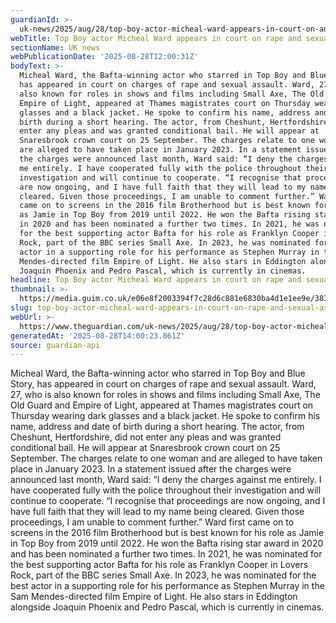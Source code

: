 ```yaml
---
guardianId: >-
  uk-news/2025/aug/28/top-boy-actor-micheal-ward-appears-in-court-on-and-sexual-assault-charges
webTitle: Top Boy actor Micheal Ward appears in court on rape and sexual assault charges
sectionName: UK news
webPublicationDate: '2025-08-28T12:00:31Z'
bodyText: >-
  Micheal Ward, the Bafta-winning actor who starred in Top Boy and Blue Story,
  has appeared in court on charges of rape and sexual assault. Ward, 27, who is
  also known for roles in shows and films including Small Axe, The Old Guard and
  Empire of Light, appeared at Thames magistrates court on Thursday wearing dark
  glasses and a black jacket. He spoke to confirm his name, address and date of
  birth during a short hearing. The actor, from Cheshunt, Hertfordshire, did not
  enter any pleas and was granted conditional bail. He will appear at
  Snaresbrook crown court on 25 September. The charges relate to one woman and
  are alleged to have taken place in January 2023. In a statement issued after
  the charges were announced last month, Ward said: “I deny the charges against
  me entirely. I have cooperated fully with the police throughout their
  investigation and will continue to cooperate. “I recognise that proceedings
  are now ongoing, and I have full faith that they will lead to my name being
  cleared. Given those proceedings, I am unable to comment further.” Ward first
  came on to screens in the 2016 film Brotherhood but is best known for his role
  as Jamie in Top Boy from 2019 until 2022. He won the Bafta rising star award
  in 2020 and has been nominated a further two times. In 2021, he was nominated
  for the best supporting actor Bafta for his role as Franklyn Cooper in Lovers
  Rock, part of the BBC series Small Axe. In 2023, he was nominated for the best
  actor in a supporting role for his performance as Stephen Murray in the Sam
  Mendes-directed film Empire of Light. He also stars in Eddington alongside
  Joaquin Phoenix and Pedro Pascal, which is currently in cinemas.
headline: Top Boy actor Micheal Ward appears in court on rape and sexual assault charges
thumbnail: >-
  https://media.guim.co.uk/e06e8f2003394f7c28d6c881e6830ba4d1e1ee9e/383_0_2296_1838/500.jpg
slug: top-boy-actor-micheal-ward-appears-in-court-on-rape-and-sexual-assault-charges
webUrl: >-
  https://www.theguardian.com/uk-news/2025/aug/28/top-boy-actor-micheal-ward-appears-in-court-on-and-sexual-assault-charges
generatedAt: '2025-08-28T14:00:23.861Z'
source: guardian-api
---
```

Micheal Ward, the Bafta-winning actor who starred in Top Boy and Blue Story, has appeared in court on charges of rape and sexual assault. Ward, 27, who is also known for roles in shows and films including Small Axe, The Old Guard and Empire of Light, appeared at Thames magistrates court on Thursday wearing dark glasses and a black jacket. He spoke to confirm his name, address and date of birth during a short hearing. The actor, from Cheshunt, Hertfordshire, did not enter any pleas and was granted conditional bail. He will appear at Snaresbrook crown court on 25 September. The charges relate to one woman and are alleged to have taken place in January 2023. In a statement issued after the charges were announced last month, Ward said: “I deny the charges against me entirely. I have cooperated fully with the police throughout their investigation and will continue to cooperate. “I recognise that proceedings are now ongoing, and I have full faith that they will lead to my name being cleared. Given those proceedings, I am unable to comment further.” Ward first came on to screens in the 2016 film Brotherhood but is best known for his role as Jamie in Top Boy from 2019 until 2022. He won the Bafta rising star award in 2020 and has been nominated a further two times. In 2021, he was nominated for the best supporting actor Bafta for his role as Franklyn Cooper in Lovers Rock, part of the BBC series Small Axe. In 2023, he was nominated for the best actor in a supporting role for his performance as Stephen Murray in the Sam Mendes-directed film Empire of Light. He also stars in Eddington alongside Joaquin Phoenix and Pedro Pascal, which is currently in cinemas.
